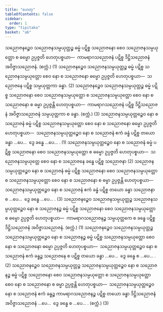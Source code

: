 ```yaml
---
title: "ဟေတု"
tableOfContents: false
sidebar:
  order: 1
type: "tipitaka"
basket: "ab"
---
```



<DynamicBreadcrumb />

<Division number="100">

<Paragraph number="1571">
သညောဇနဉ္စေဝ သညောဇနသမ္ပယုတ္တဉ္စ ဓမ္မံ ပဋိစ္စ သညောဇနော စေဝ သညောဇနသမ္ပယုတ္တော စ ဓမ္မော ဥပ္ပဇ္ဇတိ ဟေတုပစ္စယာ—  ကာမရာဂသညောဇနံ ပဋိစ္စ ဒိဋ္ဌိသညောဇနံ အဝိဇ္ဇာသညောဇနံ. (စက္ကံ.) (1)
</Paragraph>

<Paragraph number="1572">
သညောဇနဉ္စေဝ သညောဇနသမ္ပယုတ္တဉ္စ ဓမ္မံ ပဋိစ္စ သညောဇနသမ္ပယုတ္တော စေဝ နော စ သညောဇနော ဓမ္မော ဥပ္ပဇ္ဇတိ ဟေတုပစ္စယာ—  သညောဇနေ ပဋိစ္စ သမ္ပယုတ္တကာ ခန္ဓာ. (2)
</Paragraph>

<Paragraph number="1573">
သညောဇနဉ္စေဝ သညောဇနသမ္ပယုတ္တဉ္စ ဓမ္မံ ပဋိစ္စ သညောဇနော စေဝ သညောဇနသမ္ပယုတ္တော စ သညောဇနသမ္ပယုတ္တော စေဝ နော စ သညောဇနော စ ဓမ္မာ ဥပ္ပဇ္ဇန္တိ ဟေတုပစ္စယာ—  ကာမရာဂသညောဇနံ ပဋိစ္စ ဒိဋ္ဌိသညောဇနံ အဝိဇ္ဇာသညောဇနံ သမ္ပယုတ္တကာ စ ခန္ဓာ. (စက္ကံ.) (3)
</Paragraph>

</Division>
<Division number="101">

<Paragraph number="1574">
သညောဇနသမ္ပယုတ္တဉ္စေဝ နော စ သညောဇနံ ဓမ္မံ ပဋိစ္စ သညောဇနသမ္ပယုတ္တော စေဝ နော စ သညောဇနော ဓမ္မော ဥပ္ပဇ္ဇတိ ဟေတုပစ္စယာ—  သညောဇနသမ္ပယုတ္တဉ္စေဝ နော စ သညောဇနံ ဧကံ ခန္ဓံ ပဋိစ္စ တယော ခန္ဓာ …ပေ…  ဒွေ ခန္ဓေ …ပေ… . (1)
</Paragraph>

<Paragraph number="1575">
သညောဇနသမ္ပယုတ္တဉ္စေဝ နော စ သညောဇနံ ဓမ္မံ ပဋိစ္စ သညောဇနော စေဝ သညောဇနသမ္ပယုတ္တော စ ဓမ္မော ဥပ္ပဇ္ဇတိ ဟေတုပစ္စယာ—  သညောဇနသမ္ပယုတ္တေ စေဝ နော စ သညောဇနေ ခန္ဓေ ပဋိစ္စ သညောဇနာ (2)
</Paragraph>

<Paragraph number="1576">
သညောဇနသမ္ပယုတ္တဉ္စေဝ နော စ သညောဇနံ ဓမ္မံ ပဋိစ္စ သညောဇနော စေဝ သညောဇနသမ္ပယုတ္တော စ သညောဇနသမ္ပယုတ္တော စေဝ နော စ သညောဇနော စ ဓမ္မာ ဥပ္ပဇ္ဇန္တိ ဟေတုပစ္စယာ—  သညောဇနသမ္ပယုတ္တဉ္စေဝ နော စ သညောဇနံ ဧကံ ခန္ဓံ ပဋိစ္စ တယော ခန္ဓာ သညောဇနာ စ …ပေ…  ဒွေ ခန္ဓေ …ပေ… . (3)
</Paragraph>

</Division>
<Division number="102">

<Paragraph number="1577">
သညောဇနဉ္စေဝ သညောဇနသမ္ပယုတ္တဉ္စ သညောဇနသမ္ပယုတ္တဉ္စေဝ နော စ သညောဇနဉ္စ ဓမ္မံ ပဋိစ္စ သညောဇနော စေဝ သညောဇနသမ္ပယုတ္တော စ ဓမ္မော ဥပ္ပဇ္ဇတိ ဟေတုပစ္စယာ—  ကာမရာဂသညောဇနဉ္စ သမ္ပယုတ္တကေ စ ခန္ဓေ ပဋိစ္စ ဒိဋ္ဌိသညောဇနံ အဝိဇ္ဇာသညောဇနံ. (စက္ကံ.) (1)
</Paragraph>

<Paragraph number="1578">
သညောဇနဉ္စေဝ သညောဇနသမ္ပယုတ္တဉ္စ သညောဇနသမ္ပယုတ္တဉ္စေဝ နော စ သညောဇနဉ္စ ဓမ္မံ ပဋိစ္စ သညောဇနသမ္ပယုတ္တော စေဝ နော စ သညောဇနော ဓမ္မော ဥပ္ပဇ္ဇတိ ဟေတုပစ္စယာ—  သညောဇနသမ္ပယုတ္တဉ္စေဝ နော စ သညောဇနံ ဧကံ ခန္ဓဉ္စ သညောဇနေ စ ပဋိစ္စ တယော ခန္ဓာ …ပေ…  ဒွေ ခန္ဓေ စ …ပေ… . (2)
</Paragraph>

<Paragraph number="1579">
သညောဇနဉ္စေဝ သညောဇနသမ္ပယုတ္တဉ္စ သညောဇနသမ္ပယုတ္တဉ္စေဝ နော စ သညောဇနဉ္စ ဓမ္မံ ပဋိစ္စ သညောဇနော စေဝ သညောဇနသမ္ပယုတ္တော စ သညောဇနသမ္ပယုတ္တော စေဝ နော စ သညောဇနော စ ဓမ္မာ ဥပ္ပဇ္ဇန္တိ ဟေတုပစ္စယာ—  သညောဇနသမ္ပယုတ္တဉ္စေဝ နော စ သညောဇနံ ဧကံ ခန္ဓဉ္စ ကာမရာဂသညောဇနဉ္စ ပဋိစ္စ တယော ခန္ဓာ ဒိဋ္ဌိသညောဇနံ အဝိဇ္ဇာသညောဇနံ …ပေ…  ဒွေ ခန္ဓေ စ …ပေ… . (စက္ကံ.) (3)
</Paragraph>
</Division>